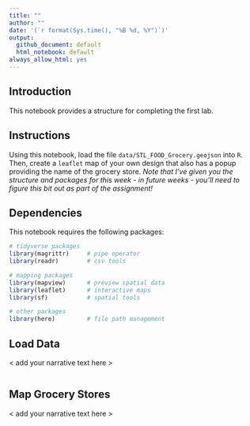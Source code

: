 ```yaml
---
title: ""
author: ""
date: '(`r format(Sys.time(), "%B %d, %Y")`)'
output: 
  github_document: default
  html_notebook: default 
always_allow_html: yes
---
```


## Introduction
This notebook provides a structure for completing the first lab.

## Instructions
Using this notebook, load the file `data/STL_FOOD_Grocery.geojson` into `R`. Then, create a `leaflet` map of your own design that also has a popup providing the name of the grocery store. *Note that I've given you the structure and packages for this week - in future weeks - you'll need to figure this bit out as part of the assignment!*

## Dependencies
This notebook requires the following packages:

```r
# tidyverse packages
library(magrittr)     # pipe operator
library(readr)        # csv tools

# mapping packages
library(mapview)      # preview spatial data
library(leaflet)      # interactive maps
library(sf)           # spatial tools

# other packages
library(here)         # file path management
```

## Load Data
< add your narrative text here >

```r

```

## Map Grocery Stores
< add your narrative text here >

```r

```

